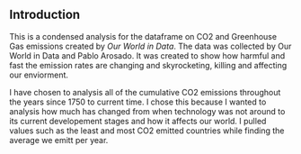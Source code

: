 ## Introduction

This is a condensed analysis for the dataframe on CO2 and Greenhouse Gas emissions created by *Our World in Data*. The data was collected by Our World in Data and Pablo Arosado. It was created to show how harmful and fast the emission rates are changing and skyrocketing, killing and affecting our enviorment. 

I have chosen to analysis all of the cumulative CO2 emissions throughout the years since 1750 to current time. I chose this because I wanted to analysis how much has changed from when technology was not around to its current developement stages and how it affects our world. I pulled values such as the least and most CO2 emitted countries while finding the average we emitt per year. 
